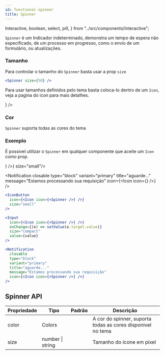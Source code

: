 ```yaml
---
id: functional-spinner
title: Spinner
---
```


  Interactive,
  boolean,
  select,
  pill,
} from "../src/components/Interactive";



`Spinner` é um Indicador indeterminado, demonstra um tempo de espera não especificado, de um processo em progresso, como o envio de um formulário, ou atualizações.

### Tamanho

Para controlar o tamanho do `Spinner` basta usar a prop `size`

<Flex mb="xl">
  <Spinner size={50} />
</Flex>

```jsx
<Spinner size={50} />
```

Para usar tamanhos definidos pelo tema basta coloca-lo dentro de um `Icon`, veja a pagina do icon para mais detalhes.

<Interactive lineLength={30}>
  <Icon size={pill("Size", sizes[3], sizes)} icon={<Spinner />} />
</Interactive>

### Cor

`Spinner` suporta todas as cores do tema

<Interactive lineLength={20}>
  <Spinner size={30} color={select("Color", colors[0], colors)} />
</Interactive>

### Exemplo

É possivel utilizar o `Spinner` em qualquer componente que aceite um `Icon` como prop.

<Flex mb="xl" gap="small">
  <IconButton icon={<Icon icon={<Spinner />} />}  size="small"/>
  
  <SpinnerExample />

  <Notification
    closable
    type="block"
    variant="primary"
    title="aguarde..."
    message="Estamos processando sua requisição"
    icon={<Icon icon={<Spinner />} />}
  />
</Flex>

```jsx {2,7,19}
<IconButton
  icon={<Icon icon={<Spinner />} />}
  size="small"
/>

<Input
  icon={<Icon icon={<Spinner />} />}
  onChange={(e) => setValue(e.target.value)}
  size="compact"
  value={value}
/>

<Notification
  closable
  type="block"
  variant="primary"
  title="aguarde..."
  message="Estamos processando sua requisição"
  icon={<Icon icon={<Spinner />} />}
/>
```

## Spinner API

| Propriedade | Tipo                                         | Padrão | Descrição                                                   |
| ----------- | -------------------------------------------- | ------ | ----------------------------------------------------------- |
| color       | <Link to="/docs/themes-colors">Colors</Link> |        | A cor do spinner, suporta todas as cores disponivel no tema |
| size        | number \| string                             |        | Tamanho do ícone em pixel                                   |
